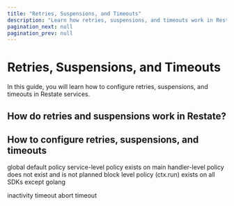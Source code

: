 ```yaml
---
title: "Retries, Suspensions, and Timeouts"
description: "Learn how retries, suspensions, and timeouts work in Restate, and how to configure them."
pagination_next: null
pagination_prev: null
---
```




# Retries, Suspensions, and Timeouts

In this guide, you will learn how to configure retries, suspensions, and timeouts in Restate services.


## How do retries and suspensions work in Restate?


## How to configure retries, suspensions, and timeouts
global default policy
service-level policy exists on main
handler-level policy does not exist and is not planned
block level policy (ctx.run) exists on all SDKs except golang

inactivity timeout
abort timeout
